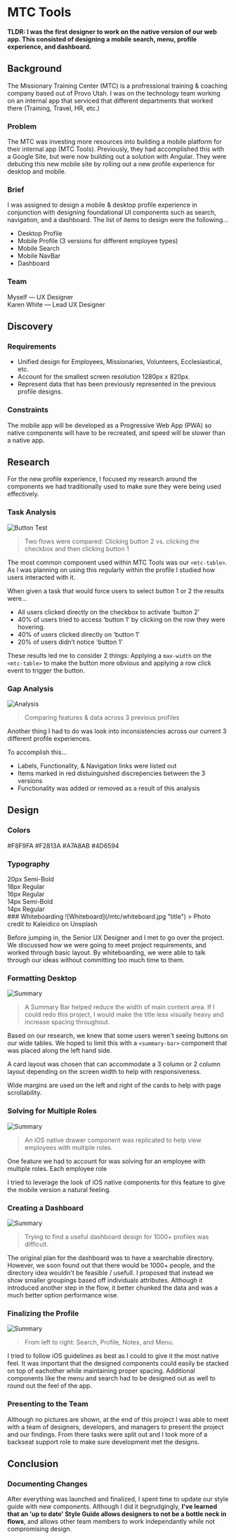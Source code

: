 
# MTC Tools

**TLDR: I was the first designer to work on the native version of our web app. This consisted of designing a mobile search, menu, profile experience, and dashboard.**

## Background

The Missionary Training Center (MTC) is a profressional training & coaching company based out of Provo Utah. I was on the technology team working on an internal app that serviced that different departments that worked there (Training, Travel, HR, etc.)

### Problem

The MTC was investing more resources into building a mobile platform for their internal app (MTC Tools). Previously, they had accomplished this with a Google Site, but were now building out a solution with Angular. They were debuting this new mobile site by rolling out a new profile experience for desktop and mobile.

### Brief

I was assigned to design a mobile & desktop profile experience in conjunction with designing foundational UI components such as search, navigation, and a dashboard. The list of items to design were the following...

- Desktop Profile
- Mobile Profile (3 versions for different employee types)
- Mobile Search
- Mobile NavBar
- Dashboard

### Team

Myself — UX Designer<br />
Karen White — Lead UX Designer

## Discovery

### Requirements

- Unified design for Employees, Missionaries, Volunteers, Ecclesiastical, etc.
- Account for the smallest screen resolution 1280px x 820px.
- Represent data that has been previously represented in the previous profile designs.

### Constraints

The mobile app will be developed as a Progressive Web App (PWA) so native components will have to be recreated, and speed will be slower than a native app.

## Research

For the new profile experience, I focused my research around the components we had traditionally used to make sure they were being used effectively.

### Task Analysis

![Button Test](/mtc/buttonTest.png "title")

> Two flows were compared: Clicking button 2 vs. clicking the checkbox and then clicking button 1

The most common component used within MTC Tools was our `<mtc-table>`. As I was planning on using this regularly within the profile I studied how users interacted with it.

When given a task that would force users to select button 1 or 2 the results were...

- All users clicked directly on the checkbox to activate ‘button 2’
- 40% of users tried to access ‘button 1’ by clicking on the row they were hovering.
- 40% of users clicked directly on ‘button 1’
- 20% of users didn’t notice 'button 1'

These results led me to consider 2 things: Applying a `max-width` on the `<mtc-table>` to make the button more obvious and applying a row click event to trigger the button.

### Gap Analysis

![Analysis](/mtc/analysis.png "title")

> Comparing features & data across 3 previous profiles

Another thing I had to do was look into inconsistencies across our current 3 different profile experiences.

To accomplish this...

- Labels, Functionality, & Navigation links were listed out
- Items marked in red distuinguished discrepencies between the 3 versions
- Functionality was added or removed as a result of this analysis

## Design

### Colors

<Wrapper gridWidth={4}>
  <Container width={1} bgColor={"#F8F9FA"}>
    <ColorBlock color={"black"}>#F8F9FA</ColorBlock>
  </Container>
  <Container width={1} bgColor={"#F2813A"}>
    <ColorBlock color={"black"}>#F2813A</ColorBlock>
  </Container>
  <Container width={1} bgColor={"#A7A8AB"}>
    <ColorBlock color={"black"}>#A7A8AB</ColorBlock>
  </Container>
  <Container width={1} bgColor={"#4D6594"}>
    <ColorBlock color={"white"}>#4D6594</ColorBlock>
  </Container>
</Wrapper>

### Typography

<div style={({ fontFamily: "Open Sans" }, { paddingTop: "16px" })}>
  <div style={{ fontWeight: 600, fontSize: "20px" }}>20px Semi-Bold</div>
  <div style={{ fontWeight: 400, fontSize: "18px" }}>18px Regular</div>
  <div style={{ fontWeight: 400, fontSize: "16px" }}>16px Regular</div>
  <div style={{ fontWeight: 600, fontSize: "14px" }}>14px Semi-Bold</div>
  <div style={{ fontWeight: 400, fontSize: "14px" }}>14px Regular</div>
</div>
### Whiteboarding ![Whiteboard](/mtc/whiteboard.jpg "title") > Photo credit to Kaleidico
on Unsplash

Before jumping in, the Senior UX Designer and I met to go over the project. We discussed how we were going to meet project requirements, and worked through basic layout. By whiteboarding, we were able to talk through our ideas without committing too much time to them.

### Formatting Desktop

![Summary](/mtc/mtc_hero.png "title")

> A Summary Bar helped reduce the width of main content area. If I could redo this project, I would make the title less visually heavy and increase spacing throughout.

Based on our research, we knew that some users weren't seeing buttons on our wide tables. We hoped to limit this with a `<summary-bar>` component that was placed along the left hand side.

A card layout was chosen that can accommodate a 3 column or 2 column layout depending on the screen width to help with responsiveness.

Wide margins are used on the left and right of the cards to help with page scrollability.

### Solving for Multiple Roles

![Summary](/mtc/mtc_employee.png "title")

> An iOS native drawer component was replicated to help view employees with multiple roles.

One feature we had to account for was solving for an employee with multiple roles. Each employee role

I tried to leverage the look of iOS native components for this feature to give the mobile version a natural feeling.

### Creating a Dashboard

![Summary](/mtc/mtc_home.png "title")

> Trying to find a useful dashboard design for 1000+ profiles was difficult.

The original plan for the dashboard was to have a searchable directory. However, we soon found out that there would be 1000+ people, and the directory idea wouldn't be feasible / usefull. I proposed that instead we show smaller groupings based off individuals attributes. Although it introduced another step in the flow, it better chunked the data and was a much better option performance wise.

### Finalizing the Profile

![Summary](/mtc/mtc_profiles.png "title")

> From left to right: Search, Profile, Notes, and Menu.

I tried to follow iOS guidelines as best as I could to give it the most native feel. It was important that the designed components could easily be stacked on top of eachother while maintaining proper spacing. Additional components like the menu and search had to be designed out as well to round out the feel of the app.

### Presenting to the Team

Although no pictures are shown, at the end of this project I was able to meet with a team of designers, developers, and managers to present the project and our findings. From there tasks were split out and I took more of a backseat support role to make sure development met the designs.

## Conclusion

### Documenting Changes

After everything was launched and finalized, I spent time to update our style guide with new components. Although I did it begrudgingly, **I've learned that an 'up to date' Style Guide allows designers to not be a bottle neck in flows**, and allows other team members to work independantly while not compromising design.
